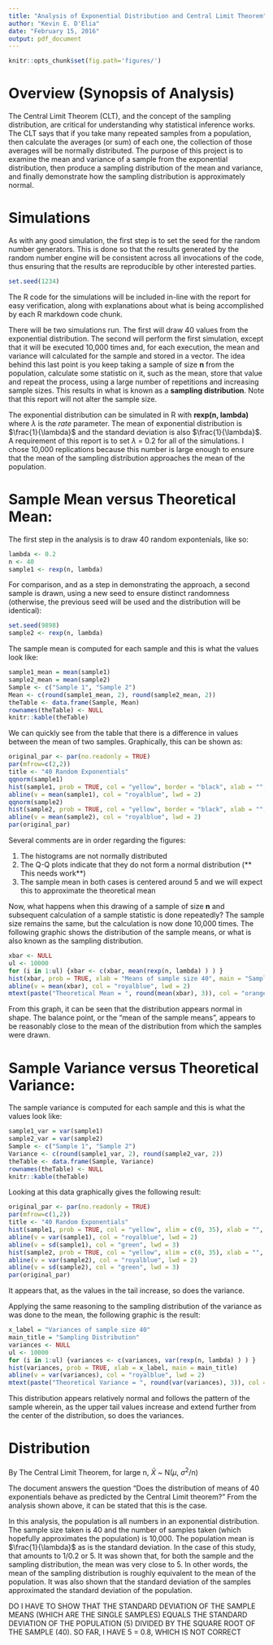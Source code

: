 ```yaml
---
title: "Analysis of Exponential Distribution and Central Limit Theorem"
author: "Kevin E. D'Elia"
date: "February 15, 2016"
output: pdf_document
---
```


```r
knitr::opts_chunk$set(fig.path='figures/')
```

# Overview (Synopsis of Analysis)
The Central Limit Theorem (CLT), and the concept of the sampling distribution, are critical for understanding why statistical inference works.  The CLT says that if you take many repeated samples from a population, then calculate the averages (or sum) of each one, the collection of those averages will be normally distributed.  The purpose of this project is to examine the mean and variance of a sample from the exponential distribution, then produce a sampling distribution of the mean and variance, and finally demonstrate how the sampling distribution is approximately normal.

# Simulations

As with any good simulation, the first step is to set the seed for the random number generators.  This is done so that the results generated by the random number engine will be consistent across all invocations of the code, thus ensuring that the results are reproducible by other interested parties.

```r
set.seed(1234)
```

The R code for the simulations will be included in-line with the report for easy verification, along with explanations about what is being accomplished by each R markdown code chunk.

There will be two simulations run.  The first will draw 40 values from the exponential distribution.  The second will perform the first simulation, except that it will be executed 10,000 times and, for each execution, the mean and variance will calculated for the sample and stored in a vector. The idea behind this last point is you keep taking a sample of size **n** from the population, calculate some statistic on it, such as the mean, store that value and repeat the process, using a large number of repetitions and increasing sample sizes.  This results in what is known as a **sampling distribution**.  Note that this report will not alter the sample size.

The exponential distribution can be simulated in R with **rexp(n, lambda)** where $\lambda$ is the *rate* parameter.  The mean of exponential distribution is $\frac{1}{\lambda}$ and the standard deviation is also $\frac{1}{\lambda}$.  A requirement of this report is to set $\lambda$ = 0.2 for all of the simulations.  I chose 10,000 replications because this number is large enough to ensure that the mean of the sampling distribution approaches the mean of the population.

# Sample Mean versus Theoretical Mean:

The first step in the analysis is to draw 40 random expontenials, like so:
```r
lambda <- 0.2
n <- 40
sample1 <- rexp(n, lambda)
```

For comparison, and as a step in demonstrating the approach, a second sample is drawn, using a new seed to ensure distinct randomness (otherwise, the previous seed will be used and the distribution will be identical):
```r
set.seed(9898)
sample2 <- rexp(n, lambda)
```

The sample mean is computed for each sample and this is what the values look like:
```r
sample1_mean = mean(sample1)
sample2_mean = mean(sample2)
Sample <- c("Sample 1", "Sample 2")
Mean <- c(round(sample1_mean, 2), round(sample2_mean, 2))
theTable <- data.frame(Sample, Mean)
rownames(theTable) <- NULL
knitr::kable(theTable)
```

We can quickly see from the table that there is a difference in values between the mean of two samples.  Graphically, this can be shown as:
```r
original_par <- par(no.readonly = TRUE)
par(mfrow=c(2,2))
title <- "40 Random Exponentials"
qqnorm(sample1)
hist(sample1, prob = TRUE, col = "yellow", border = "black", xlab = "", main = title)
abline(v = mean(sample1), col = "royalblue", lwd = 2)
qqnorm(sample2)
hist(sample2, prob = TRUE, col = "yellow", border = "black", xlab = "", main = title)
abline(v = mean(sample2), col = "royalblue", lwd = 2)
par(original_par)
```

Several comments are in order regarding the figures:

1. The histograms are not normally distributed 
2. The Q-Q plots indicate that they do not form a normal distribution (** This needs work**)
3. The sample mean in both cases is centered around 5 and we will expect this to approximate the theoretical mean

Now, what happens when this drawing of a sample of size **n** and subsequent calculation of a sample statistic is done repeatedly?  The sample size remains the same, but the calculation is now done 10,000 times.  The following graphic shows the distribution of the sample means, or what is also known as the sampling distribution.

```r
xbar <- NULL
ul <- 10000
for (i in 1:ul) {xbar <- c(xbar, mean(rexp(n, lambda) ) ) }
hist(xbar, prob = TRUE, xlab = "Means of sample size 40", main = "Sampling Distribution")
abline(v = mean(xbar), col = "royalblue", lwd = 2)
mtext(paste("Theoretical Mean = ", round(mean(xbar), 3)), col = "orange")
```

From this graph, it can be seen that the distribution appears normal in shape.  The balance point, or the "mean of the sample means", appears to be reasonably close to the mean of the distribution from which the samples were drawn.

# Sample Variance versus Theoretical Variance:  

The sample variance is computed for each sample and this is what the values look like:
```r
sample1_var = var(sample1)
sample2_var = var(sample2)
Sample <- c("Sample 1", "Sample 2")
Variance <- c(round(sample1_var, 2), round(sample2_var, 2))
theTable <- data.frame(Sample, Variance)
rownames(theTable) <- NULL
knitr::kable(theTable)
```

Looking at this data graphically gives the following result:
```r
original_par <- par(no.readonly = TRUE)
par(mfrow=c(1,2))
title <- "40 Random Exponentials"
hist(sample1, prob = TRUE, col = "yellow", xlim = c(0, 35), xlab = "", main = title)
abline(v = var(sample1), col = "royalblue", lwd = 2)
abline(v = sd(sample1), col = "green", lwd = 3)
hist(sample2, prob = TRUE, col = "yellow", xlim = c(0, 35), xlab = "", main = title)
abline(v = var(sample2), col = "royalblue", lwd = 2)
abline(v = sd(sample2), col = "green", lwd = 3)
par(original_par)
```

It appears that, as the values in the tail increase, so does the variance.

Applying the same reasoning to the sampling distribution of the variance as was done to the mean, the following graphic is the result:
```r
x_label = "Variances of sample size 40"
main_title = "Sampling Distribution"
variances <- NULL
ul <- 10000
for (i in 1:ul) {variances <- c(variances, var(rexp(n, lambda) ) ) }
hist(variances, prob = TRUE, xlab = x_label, main = main_title)
abline(v = var(variances), col = "royalblue", lwd = 2)
mtext(paste("Theoretical Variance = ", round(var(variances), 3)), col = "orange")
```

This distribution appears relatively normal and follows the pattern of the sample wherein, as the upper tail values increase and extend further from the center of the distribution, so does the variances.

# Distribution 

By The Central Limit Theorem, for large n, $\bar{X}$ ~ N($\mu$, $\sigma^2$/n)

The document answers the question "Does the distribution of means of 40 exponentials behave as predicted by the Central Limit theorem?"  From the analysis shown above, it can be stated that this is the case.

In this analysis, the population is all numbers in an exponential distribution.  The sample size taken is 40 and the number of samples taken (which hopefully approximates the population) is 10,000.  The population mean is $\frac{1}{\lambda}$ as is the standard deviation.  In the case of this study, that amounts to 1/0.2 or 5.  It was shown that, for both the sample and the sampling distribution, the mean was very close to 5. In other words, the mean of the sampling distribution is roughly equivalent to the mean of the population.  It was also shown that the standard deviation of the samples approximated the standard deviation of the population.

DO I HAVE TO SHOW THAT THE STANDARD DEVIATION OF THE SAMPLE MEANS (WHICH ARE THE SINGLE SAMPLES) EQUALS THE STANDARD DEVIATION OF THE POPULATION (5) DIVIDED BY THE SQUARE ROOT OF THE SAMPLE (40). SO FAR, I HAVE 5 = 0.8, WHICH IS NOT CORRECT